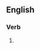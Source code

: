 ==English==
{{wikipedia|dab=conferencing}}

===Verb===
{{head|en|present participle}}

# {{present participle of|conference|lang=en|nocat=1}}